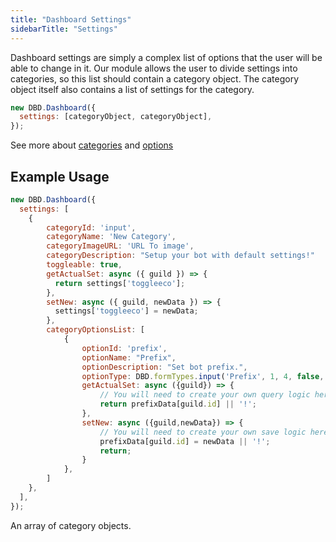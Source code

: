 ```yaml
---
title: "Dashboard Settings"
sidebarTitle: "Settings"
---
```


Dashboard settings are simply a complex list of options that the user will be able to change in it. Our module allows the user to divide settings into categories, so this list should contain a category object. The category object itself also contains a list of settings for the category.

```javascript
new DBD.Dashboard({
  settings: [categoryObject, categoryObject],
});
```

See more about [categories](/essentials/categories) and [options](/essentials/options)

## Example Usage

```javascript
new DBD.Dashboard({
  settings: [
    {
        categoryId: 'input',
        categoryName: 'New Category',
        categoryImageURL: 'URL To image',
        categoryDescription: "Setup your bot with default settings!"
        toggleable: true,
        getActualSet: async ({ guild }) => {
          return settings['toggleeco'];
        },
        setNew: async ({ guild, newData }) => {
          settings['toggleeco'] = newData;
        },
        categoryOptionsList: [
            {
                optionId: 'prefix',
                optionName: "Prefix",
                optionDescription: "Set bot prefix.",
                optionType: DBD.formTypes.input('Prefix', 1, 4, false, false),
                getActualSet: async ({guild}) => {
                    // You will need to create your own query logic here. We use a variable as example!
                    return prefixData[guild.id] || '!';
                },
                setNew: async ({guild,newData}) => {
                    // You will need to create your own save logic here. We use a variable as example!
                    prefixData[guild.id] = newData || '!';
                    return;
                }
            },
        ]
    },
  ],
});
```

<ParamField path="settings" type="categoryObject[]" required>
  An array of category objects.
</ParamField>
